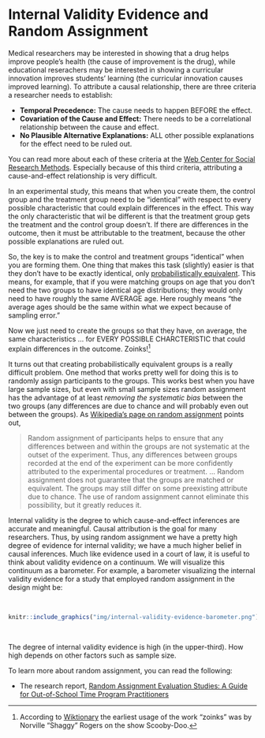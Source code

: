 # Internal Validity Evidence and Random Assignment {-}

Medical researchers may be interested in showing that a drug helps improve people's health (the cause of improvement is the drug), while educational reserachers may be interested in showing a curricular innovation improves students' learning (the curricular innovation causes improved learning). 
To attribute a causal relationship, there are three criteria a researcher needs to establish:

- **Temporal Precedence:** The cause needs to happen BEFORE the effect.
- **Covariation of the Cause and Effect:** There needs to be a correlational relationship between the cause and effect.
- **No Plausible Alternative Explanations:** ALL other possible explanations for the effect need to be ruled out.

You can read more about each of these criteria at the [Web Center for Social Research Methods](https://www.socialresearchmethods.net/kb/causeeff.php). Especially because of this third criteria, attributing a cause-and-effect relationship is very difficult.

In an experimental study, this means that when you create them, the control group and the treatment group need to be "identical" with respect to every possible characteristic that could explain differences in the effect. This way the only characteristic that wil be different is that the treatment group gets the treatment and the control group doesn't. If there are differences in the outcome, then it must be attributable to the treatment, because the other possible explanations are ruled out.

So, the key is to make the control and treatment groups "identical" when you are forming them. One thing that makes this task (slightly) easier is that they don't have to be exactly identical, only [probabilistically equivalent](https://www.socialresearchmethods.net/kb/expequi.php). This means, for example, that if you were matching groups on age that you don't need the two groups to have identical age distributions; they would only need to have roughly the same AVERAGE age. Here roughly means "the average ages should be the same within what we expect because of sampling error."

Now we just need to create the groups so that they have, on average, the same characteristics &hellip; for EVERY POSSIBLE CHARCTERISTIC that could explain differences in the outcome. Zoinks!^[According to [Wiktionary](https://en.wiktionary.org/wiki/zoinks) the earliest usage of the work "zoinks" was by Norville "Shaggy" Rogers on the show Scooby-Doo.] 

It turns out that creating probabilistically equivalent groups is a really difficult problem. One method that works pretty well for doing this is to randomly assign participants to the groups. This works best when you have large sample sizes, but even with small sample sizes random assignment has the advantage of at least *removing the systematic bias* between the two groups (any differences are due to chance and will probably even out between the groups). As [Wikipedia's page on random assignment](https://en.wikipedia.org/wiki/Random_assignment) points out,

> Random assignment of participants helps to ensure that any differences between and within the groups are not systematic at the outset of the experiment. Thus, any differences between groups recorded at the end of the experiment can be more confidently attributed to the experimental procedures or treatment. &hellip; Random assignment does not guarantee that the groups are matched or equivalent. The groups may still differ on some preexisting attribute due to chance. The use of random assignment cannot eliminate this possibility, but it greatly reduces it.

Internal validity is the degree to which cause-and-effect inferences are accurate and meaningful. Causal attribution is the goal for many researchers. Thus, by using random assignment we have a pretty high degree of evidence for internal validity; we have a much higher belief in causal inferences. Much like evidence used in a court of law, it is useful to think about validity evidence on a continuum. We will visualize this continuum as a barometer. For example, a barometer visualizing the internal validity evidence for a study that employed random assignment in the design might be:

<br />

```r
knitr::include_graphics("img/internal-validity-evidence-barometer.png")
```

<br />


The degree of internal validity evidence is high (in the upper-third). How high depends on other factors such as sample size.

To learn more about random assignment, you can read the following:

- The research report, [Random Assignment Evaluation Studies: A Guide for Out-of-School Time Program Practitioners](http://www.childtrends.org/wp-content/uploads/2008/01/Random-Assigment-Evaluations.pdf)



